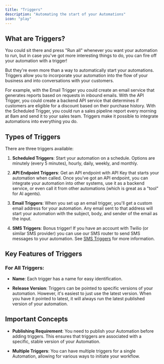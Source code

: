 ```yaml
---
title: "Triggers"
description: "Automating the start of your Automations"
icon: "play"
---
```


## What are Triggers?

You could sit there and press "Run all" whenever you want your automation to run, but in case you've got more interesting things to do, you can fire off your automation with a trigger!

But they're even more than a way to automatically start your automations. Triggers allow you to incorporate your automation into the flow of your business and into conversations with your customers. 

For example, with the Email Trigger you could create an email service that generates reports based on requests in inbound emails. With the API Trigger, you could create a backend API service that determines if customers are eligible for a discount based on their purchase history. With the Scheduled Trigger, you could run a sales pipeline report every morning at 8am and send it to your sales team. Triggers make it possible to integrate automations into everything you do.



## Types of Triggers

There are three triggers available:

1. **Scheduled Triggers**: Start your automation on a schedule. Options are minutely (every 5 minutes), hourly, daily, weekly, and monthly.

2. **API Endpoint Triggers**: Get an API endpoint with API Key that starts your automation when called. Once you've got an API endpoint, you can integrate your automation into other systems, use it as a backend service, or even call it from other automations (which is great as a "tool" for AI agents).

3. **Email Triggers**: When you set up an email trigger, you'll get a custom email address for your automation. Any email sent to that address will start your automation with the subject, body, and sender of the email as the input.

4. **SMS Triggers**: Bonus trigger! If you have an account with Twilio (or similar SMS provider) you can use our SMS router to send SMS messages to your automation. See [SMS Triggers](/how-to/sms-triggers) for more information.

## Key Features of Triggers

### For All Triggers:

- **Name**: Each trigger has a name for easy identification.

- **Release Version**: Triggers can be pointed to specific versions of your automation. However, it's easiest to just use the latest version. When you have it pointed to latest, it will always run the latest published version of your automation.

## Important Concepts

- **Publishing Requirement**: You need to publish your Automation before adding triggers. This ensures that triggers are associated with a specific, stable version of your Automation.

- **Multiple Triggers**: You can have multiple triggers for a single Automation, allowing for various ways to initiate your workflow.


